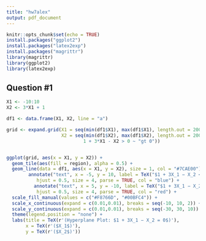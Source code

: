 ```yaml
---
title: "hw7alex"
output: pdf_document
---
```


```r
knitr::opts_chunk$set(echo = TRUE)
install.packages("ggplot2")
install.packages("latex2exp")
install.packages("magrittr")
library(magrittr)
library(ggplot2)
library(latex2exp)
```

## Question #1

```r
X1 <- -10:10
X2 <- 3*X1 + 1

df1 <- data.frame(X1, X2, line = "a")

grid <- expand.grid(X1 = seq(min(df1$X1), max(df1$X1), length.out = 200), 
                    X2 = seq(min(df1$X2), max(df1$X2), length.out = 200))%>% mutate(region = case_when(1 + 3*X1 - X2 < 0 ~ "lt 0", 
                            1 + 3*X1 - X2 > 0 ~ "gt 0"))


ggplot(grid, aes(x = X1, y = X2)) + 
  geom_tile(aes(fill = region), alpha = 0.5) + 
  geom_line(data = df1, aes(x = X1, y = X2), size = 1, col = "#7CAE00") + 
        annotate("text", x = -5, y = 10, label = TeX("$1 + 3X_1 − X_2 < 0$", output = "character"),
           hjust = 0.5, size = 4, parse = TRUE, col = "blue") + 
          annotate("text", x = 5, y = -10, label = TeX("$1 + 3X_1 − X_2 > 0$", output = "character"),
           hjust = 0.5, size = 4, parse = TRUE, col = "red") + 
  scale_fill_manual(values = c("#F8766D", "#00BFC4")) +
  scale_x_continuous(expand = c(0.01,0.01), breaks = seq(-10, 10, 2)) +
  scale_y_continuous(expand = c(0.01,0.01), breaks = seq(-30, 30, 10)) +
  theme(legend.position = "none") + 
  labs(title = TeX(r'(Hyperplane Plot: $1 + 3X_1 − X_2 = 0$)'), 
       x = TeX(r'($X_1$)'), 
       y = TeX(r'($X_2$)'))
```
